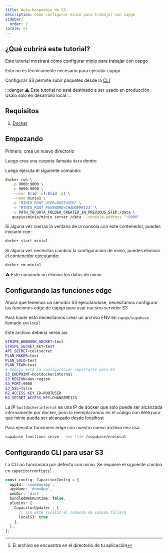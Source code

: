 ```yaml
---
title: Auto-hospedaje de S3
description: Cómo configurar minio para trabajar con capgo
sidebar:
  order: 2
locale: es
---
```


## ¿Qué cubrirá este tutorial?

Este tutorial mostrará cómo configurar [minio](https://minio/) para trabajar con capgo

Esto no es técnicamente necesario para ejecutar capgo

Configurar S3 permite subir paquetes desde la [CLI](/docs/cli/commands/)

:::danger
⚠️ Este tutorial no está destinado a ser usado en producción\
Úsalo solo en desarrollo local
:::

## Requisitos

1. [Docker](https://wwwdockercom/)

## Empezando

Primero, crea un nuevo directorio

Luego crea una carpeta llamada `data` dentro

Luego ejecuta el siguiente comando:
```bash
docker run \
   -p 9000:9000 \
   -p 9090:9090 \
   --user $(id -u):$(id -g) \
   --name minio1 \
   -e "MINIO_ROOT_USER=ROOTUSER" \
   -e "MINIO_ROOT_PASSWORD=CHANGEME123" \
   -v PATH_TO_DATA_FOLDER_CREATED_IN_PREVIOUS_STEP:/data \
   quayio/minio/minio server /data --console-address ":9090"
```

Si alguna vez cierras la ventana de la consola con este contenedor, puedes iniciarlo con:
```bash
docker start minio1
```

Si alguna vez necesitas cambiar la configuración de minio, puedes eliminar el contenedor ejecutando:
```bash
docker rm minio1
```
⚠️ Este comando no elimina los datos de minio

## Configurando las funciones edge

Ahora que tenemos un servidor S3 ejecutándose, necesitamos configurar las funciones edge de capgo para usar nuestro servidor S3

Para hacer esto necesitamos crear un archivo ENV en `capgo/supabase` llamado `envlocal`

Este archivo debería verse así:
```bash
STRIPE_WEBHOOK_SECRET=test
STRIPE_SECRET_KEY=test
API_SECRET=testsecret
PLAN_MAKER=test
PLAN_SOLO=test
PLAN_TEAM=test
# Debajo está la configuración importante para S3
S3_ENDPOINT=hostdockerinternal
S3_REGION=dev-region
S3_PORT=9000
S3_SSL=false
R2_ACCESS_KEY_ID=ROOTUSER
R2_SECRET_ACCESS_KEY=CHANGEME123
```

La IP `hostdockerinternal` es una IP de docker que solo puede ser alcanzada internamente por docker, pero la reemplazamos en el código con `0000` para que minio pueda ser alcanzado desde localhost

Para ejecutar funciones edge con nuestro nuevo archivo env usa
```bash
supabase functions serve --env-file /supabase/envlocal
```

## Configurando CLI para usar S3

La CLI no funcionará por defecto con minio. Se requiere el siguiente cambio en `capacitorconfigts`[^1]
```ts
const config: CapacitorConfig = {
  appId: 'comdemoapp',
  appName: 'demoApp',
  webDir: 'dist',
  bundledWebRuntime: false,
  plugins: {
    CapacitorUpdater : {
      // Sin este localS3 el comando de subida fallará
      localS3: true
    },
  },
};
```

[^1]: El archivo se encuentra en el directorio de tu aplicación